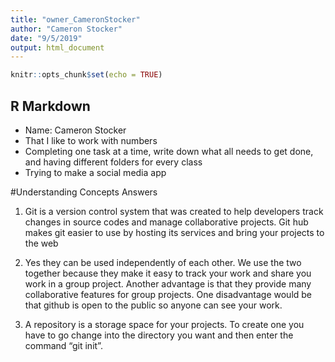 ```yaml
---
title: "owner_CameronStocker"
author: "Cameron Stocker"
date: "9/5/2019"
output: html_document
---
```


```r
knitr::opts_chunk$set(echo = TRUE)
```

## R Markdown

- Name: Cameron Stocker
- That I like to work with numbers
- Completing one task at a time, write down what all needs to get done, and having different folders for every class
- Trying to make a social media app

#Understanding Concepts Answers

1. Git is a version control system that was created to help developers
track changes in source codes and manage collaborative projects. Git hub
makes git easier to use by hosting its services and bring your projects to
the web

2. Yes they can be used independently of each other. We use the two together because
they make it easy to track your work and share you work in a group project. Another advantage is that they provide many collaborative features for group projects. One disadvantage would be that github is open to the public so anyone can see your work.

3. A repository is a storage space for your projects. To create one you have to go change into the directory you want and then enter the command "git init".

